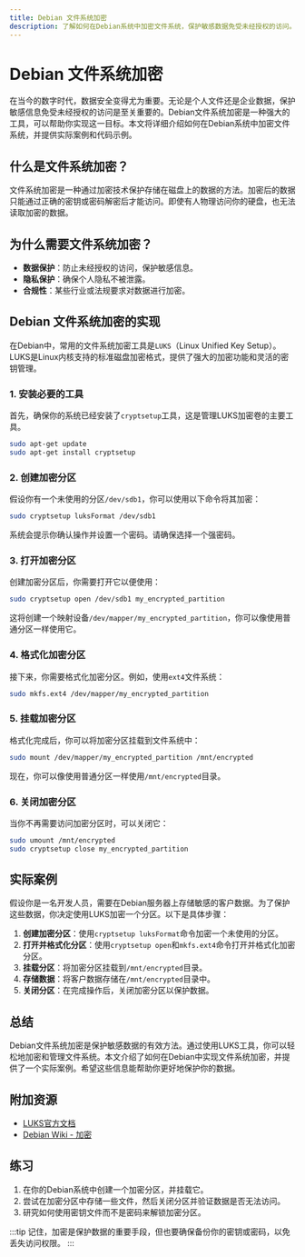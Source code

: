 ```yaml
---
title: Debian 文件系统加密
description: 了解如何在Debian系统中加密文件系统，保护敏感数据免受未经授权的访问。本文适合初学者，包含逐步指导和实际案例。
---
```


# Debian 文件系统加密

在当今的数字时代，数据安全变得尤为重要。无论是个人文件还是企业数据，保护敏感信息免受未经授权的访问是至关重要的。Debian文件系统加密是一种强大的工具，可以帮助你实现这一目标。本文将详细介绍如何在Debian系统中加密文件系统，并提供实际案例和代码示例。

## 什么是文件系统加密？

文件系统加密是一种通过加密技术保护存储在磁盘上的数据的方法。加密后的数据只能通过正确的密钥或密码解密后才能访问。即使有人物理访问你的硬盘，也无法读取加密的数据。

## 为什么需要文件系统加密？

- **数据保护**：防止未经授权的访问，保护敏感信息。
- **隐私保护**：确保个人隐私不被泄露。
- **合规性**：某些行业或法规要求对数据进行加密。

## Debian 文件系统加密的实现

在Debian中，常用的文件系统加密工具是`LUKS`（Linux Unified Key Setup）。LUKS是Linux内核支持的标准磁盘加密格式，提供了强大的加密功能和灵活的密钥管理。

### 1. 安装必要的工具

首先，确保你的系统已经安装了`cryptsetup`工具，这是管理LUKS加密卷的主要工具。

```bash
sudo apt-get update
sudo apt-get install cryptsetup
```

### 2. 创建加密分区

假设你有一个未使用的分区`/dev/sdb1`，你可以使用以下命令将其加密：

```bash
sudo cryptsetup luksFormat /dev/sdb1
```

系统会提示你确认操作并设置一个密码。请确保选择一个强密码。

### 3. 打开加密分区

创建加密分区后，你需要打开它以便使用：

```bash
sudo cryptsetup open /dev/sdb1 my_encrypted_partition
```

这将创建一个映射设备`/dev/mapper/my_encrypted_partition`，你可以像使用普通分区一样使用它。

### 4. 格式化加密分区

接下来，你需要格式化加密分区。例如，使用`ext4`文件系统：

```bash
sudo mkfs.ext4 /dev/mapper/my_encrypted_partition
```

### 5. 挂载加密分区

格式化完成后，你可以将加密分区挂载到文件系统中：

```bash
sudo mount /dev/mapper/my_encrypted_partition /mnt/encrypted
```

现在，你可以像使用普通分区一样使用`/mnt/encrypted`目录。

### 6. 关闭加密分区

当你不再需要访问加密分区时，可以关闭它：

```bash
sudo umount /mnt/encrypted
sudo cryptsetup close my_encrypted_partition
```

## 实际案例

假设你是一名开发人员，需要在Debian服务器上存储敏感的客户数据。为了保护这些数据，你决定使用LUKS加密一个分区。以下是具体步骤：

1. **创建加密分区**：使用`cryptsetup luksFormat`命令加密一个未使用的分区。
2. **打开并格式化分区**：使用`cryptsetup open`和`mkfs.ext4`命令打开并格式化加密分区。
3. **挂载分区**：将加密分区挂载到`/mnt/encrypted`目录。
4. **存储数据**：将客户数据存储在`/mnt/encrypted`目录中。
5. **关闭分区**：在完成操作后，关闭加密分区以保护数据。

## 总结

Debian文件系统加密是保护敏感数据的有效方法。通过使用LUKS工具，你可以轻松地加密和管理文件系统。本文介绍了如何在Debian中实现文件系统加密，并提供了一个实际案例。希望这些信息能帮助你更好地保护你的数据。

## 附加资源

- [LUKS官方文档](https://gitlab.com/cryptsetup/cryptsetup/-/wikis/home)
- [Debian Wiki - 加密](https://wiki.debian.org/Encryption)

## 练习

1. 在你的Debian系统中创建一个加密分区，并挂载它。
2. 尝试在加密分区中存储一些文件，然后关闭分区并验证数据是否无法访问。
3. 研究如何使用密钥文件而不是密码来解锁加密分区。

:::tip
记住，加密是保护数据的重要手段，但也要确保备份你的密钥或密码，以免丢失访问权限。
:::